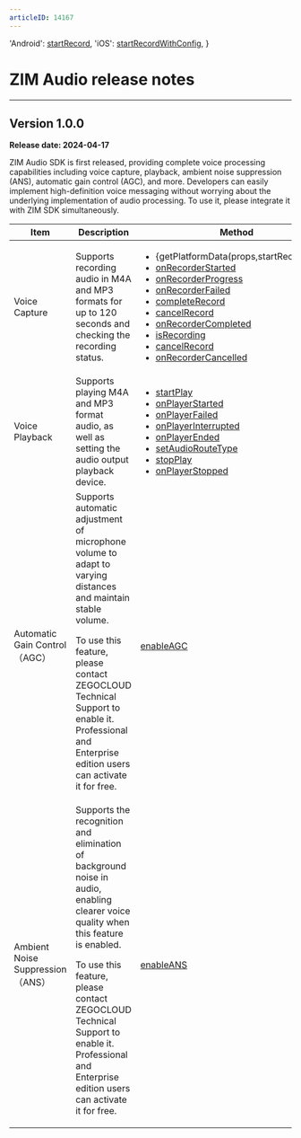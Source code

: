 ```yaml
---
articleID: 14167
---
```



  'Android': <a href='@startRecord' target='_blank'>startRecord</a>,
  'iOS': <a href='@startRecordWithConfig' target='_blank'>startRecordWithConfig</a>,
}

# ZIM Audio release notes

- - -

## Version 1.0.0

**Release date: 2024-04-17**

ZIM Audio SDK is first released, providing complete voice processing capabilities including voice capture, playback, ambient noise suppression (ANS), automatic gain control (AGC), and more. Developers can easily implement high-definition voice messaging without worrying about the underlying implementation of audio processing. To use it, please integrate it with ZIM SDK simultaneously.

| Item  | Description | Method |
|-------|-------|-------|
| Voice Capture  | Supports recording audio in M4A and MP3 formats for up to 120 seconds and checking the recording status. | <ul><li>{getPlatformData(props,startRecordMap)}</li><li>[onRecorderStarted](@onRecorderStarted)</li><li>[onRecorderProgress](@onRecorderProgress)</li><li>[onRecorderFailed](@onRecorderFailed)</li><li>[completeRecord](@completeRecord)</li><li>[cancelRecord](@cancelRecord)</li><li>[onRecorderCompleted](@onRecorderCompleted)</li><li>[isRecording](@isRecording)</li><li>[cancelRecord](@cancelRecord)</li><li>[onRecorderCancelled](@onRecorderCancelled)</li></ul> |
| Voice Playback | Supports playing M4A and MP3 format audio, as well as setting the audio output playback device. | <ul><li>[startPlay](@startPlay)</li><li>[onPlayerStarted](@onPlayerStarted)</li><li>[onPlayerFailed](@onPlayerFailed)</li><li>[onPlayerInterrupted](@onPlayerInterrupted)</li><li>[onPlayerEnded](@onPlayerEnded)</li><li>[setAudioRouteType](@setAudioRouteType)</li><li>[stopPlay](@stopPlay)</li><li>[onPlayerStopped](@onPlayerStopped)</li></ul> |
| Automatic Gain Control（AGC） | Supports automatic adjustment of microphone volume to adapt to varying distances and maintain stable volume. <Note title="Note"><p>To use this feature, please contact ZEGOCLOUD Technical Support to enable it. Professional and Enterprise edition users can activate it for free.</p></Note> | [enableAGC](@enableAGC) |
| Ambient Noise Suppression（ANS） | Supports the recognition and elimination of background noise in audio, enabling clearer voice quality when this feature is enabled.<Note title="Note"><p>To use this feature, please contact ZEGOCLOUD Technical Support to enable it. Professional and Enterprise edition users can activate it for free.</p></Note>  | [enableANS](@enableANS)  |
